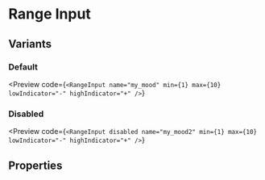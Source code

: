 # Range Input


## Variants

### Default

<Preview
  code={`
    <RangeInput
      name="my_mood"
      min={1}
      max={10}
      lowIndicator="-"
      highIndicator="+"
    />
  `}
>
  <RangeInput
    name="my_mood"
    min={1}
    max={10}
    lowIndicator="-"
    highIndicator="+"
  />
</Preview>

### Disabled

<Preview
  code={`
    <RangeInput
      disabled
      name="my_mood2"
      min={1}
      max={10}
      lowIndicator="-"
      highIndicator="+"
    />
  `}
>
  <RangeInput
    disabled
    name="my_mood2"
    min={1}
    max={10}
    lowIndicator="-"
    highIndicator="+"
  />
</Preview>

## Properties

<PropsTable
    Component={RangeInput}
/>
